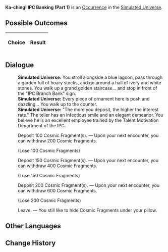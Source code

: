{{Simulated Universe Event Infobox
|title         = Ka-ching! IPC Banking (Part 1)
|image         = Random Event Bond.png
|type          =
|domains_su    = Occurrence
|domains_ext   = Occurrence
|domains_swarm = 
|domains_gng   = 
|requirements  =
|prev          = {{tx}}
|next          = {{tx}}
|indexRewards  =
|characters    = 
}}
'''Ka-ching! IPC Banking (Part 1)''' is an [[Simulated Universe/Occurrence|Occurrence]] in the [[Simulated Universe]].

==Possible Outcomes==
{| class="article-table"
!Choice
!Result

|}

<!--
==Gameplay Notes==

-->
==Dialogue==
{{Dialogue Start}}
:'''Simulated Universe:''' You stroll alongside a blue lagoon, pass through a garden full of hoary stocks, and go around a hall of ivory and white stones. You walk up a grand golden staircase... and stop in front of the "IPC Branch Bank" sign.
:'''Simulated Universe:''' Every piece of ornament here is posh and dazzling... You walk up to the counter.
:'''Simulated Universe:''' "The more you deposit, the higher the interest rate." The teller has an infectious smile and an elegant demeanor. You believe he is an excellent employee trained by the Talent Motivation Department of the IPC.
:{{DIcon|Star}} Deposit 100 Cosmic Fragment(s). &mdash; Upon your next encounter, you can withdraw 200 Cosmic Fragments.
:;(Lose 100 Cosmic Fragments)
:{{DIcon|Star}} Deposit 150 Cosmic Fragment(s). &mdash; Upon your next encounter, you can withdraw 400 Cosmic Fragments.
:;(Lose 150 Cosmic Fragments)
:{{DIcon|Star}} Deposit 200 Cosmic Fragment(s). &mdash; Upon your next encounter, you can withdraw 600 Cosmic Fragments.
:;(Lose 200 Cosmic Fragments)
:{{DIcon|Star}} Leave. &mdash; You still like to hide Cosmic Fragments under your pillow.
{{Dialogue End}}

==Other Languages==
{{Other Languages
|en   = Ka-ching! IPC Banking (Part 1)
|zhs  = 咔嚓&mdash;&mdash;星际和平银行！（其一）
|zht  = 喀嚓&mdash;&mdash;星際和平銀行！（其一）
|ja   = カチャッ――スターピース{{Rubi|銀行|ぎんこう}}！（1）
|ko   = 찰칵&mdash;&mdash;스타피스 컴퍼니! (1)
|es   = El banco de la Corporación I
|fr   = Cent patates&nbsp;! CPI Banque (partie 1)
|ru   = Щёлк! Банк Межзвёздного мира I
|th   = ชิ้ง! ธนาคารสันติภาพแห่งดวงดาว! (1)
|vi   = Tách! Ngân Hàng Hành Tinh Hòa Bình 1
|de   = Klingeling! IFK-Bank (Teil 1)
|id   = *Cekring*! Bank IPC (1)
|pt   = Dindin! Serviços Bancários da CPI (Parte 1)
}}

==Change History==
{{Change History|<!--unknown-->}}
